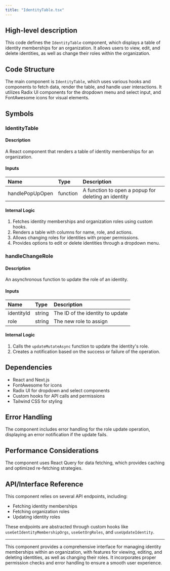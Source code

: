 ```yaml
---
title: "IdentityTable.tsx"
---
```


## High-level description
This code defines the `IdentityTable` component, which displays a table of identity memberships for an organization. It allows users to view, edit, and delete identities, as well as change their roles within the organization.

## Code Structure
The main component is `IdentityTable`, which uses various hooks and components to fetch data, render the table, and handle user interactions. It utilizes Radix UI components for the dropdown menu and select input, and FontAwesome icons for visual elements.

## Symbols

### IdentityTable
#### Description
A React component that renders a table of identity memberships for an organization.

#### Inputs
| Name | Type | Description |
|:-----|:-----|:------------|
| handlePopUpOpen | function | A function to open a popup for deleting an identity |

#### Internal Logic
1. Fetches identity memberships and organization roles using custom hooks.
2. Renders a table with columns for name, role, and actions.
3. Allows changing roles for identities with proper permissions.
4. Provides options to edit or delete identities through a dropdown menu.

### handleChangeRole
#### Description
An asynchronous function to update the role of an identity.

#### Inputs
| Name | Type | Description |
|:-----|:-----|:------------|
| identityId | string | The ID of the identity to update |
| role | string | The new role to assign |

#### Internal Logic
1. Calls the `updateMutateAsync` function to update the identity's role.
2. Creates a notification based on the success or failure of the operation.

## Dependencies
- React and Next.js
- FontAwesome for icons
- Radix UI for dropdown and select components
- Custom hooks for API calls and permissions
- Tailwind CSS for styling

## Error Handling
The component includes error handling for the role update operation, displaying an error notification if the update fails.

## Performance Considerations
The component uses React Query for data fetching, which provides caching and optimized re-fetching strategies.

## API/Interface Reference
This component relies on several API endpoints, including:
- Fetching identity memberships
- Fetching organization roles
- Updating identity roles

These endpoints are abstracted through custom hooks like `useGetIdentityMembershipOrgs`, `useGetOrgRoles`, and `useUpdateIdentity`.

---

This component provides a comprehensive interface for managing identity memberships within an organization, with features for viewing, editing, and deleting identities, as well as changing their roles. It incorporates proper permission checks and error handling to ensure a smooth user experience.